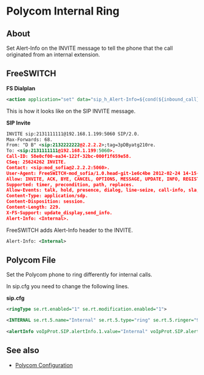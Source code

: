 
# Polycom Internal Ring 

 

## About

Set Alert-Info on the INVITE message to tell the phone that the call originated from an internal extension.


  
## FreeSWITCH

**FS Dialplan**

```xml
<action application="set" data="sip_h_Alert-Info=${cond(${inbound_call} == true ? :Internal)}"/>
```

This is how it looks like on the SIP INVITE message.

**SIP Invite**

```xml
INVITE sip:2131111111@192.168.1.199:5060 SIP/2.0.
Max-Forwards: 68.
From: "D B" <sip:2132222222@2.2.2.2>;tag=3pDByatg210re.
To: <sip:2131111111@192.168.1.199:5060>.
Call-ID: 58e0cf00-ea34-122f-32bc-000f1f659e58.
CSeq: 25624262 INVITE.
Contact: <sip:mod_sofia@2.2.2.2:5060>.
User-Agent: FreeSWITCH-mod_sofia/1.0.head-git-1e6c4be 2012-02-24 14-15-32 -0600.
Allow: INVITE, ACK, BYE, CANCEL, OPTIONS, MESSAGE, UPDATE, INFO, REGISTER, REFER, NOTIFY, PUBLISH, SUBSCRIBE.
Supported: timer, precondition, path, replaces.
Allow-Events: talk, hold, presence, dialog, line-seize, call-info, sla, include-session-description, presence.winfo, message-summary, refer.
Content-Type: application/sdp.
Content-Disposition: session.
Content-Length: 229.
X-FS-Support: update_display,send_info.
Alert-Info: <Internal>.
```

FreeSWITCH adds Alert-Info header to the INVITE.

```xml
Alert-Info: <Internal>
```

## Polycom File  

Set the Polycom phone to ring differently for internal calls.

In sip.cfg you need to change the following lines.

**sip.cfg**

```xml
<ringType se.rt.enabled="1" se.rt.modification.enabled="1">

<INTERNAL se.rt.5.name="Internal" se.rt.5.type="ring" se.rt.5.ringer="9" se.rt.5.callWait="6" se.rt.5.mod="1"/>
 
<alertInfo voIpProt.SIP.alertInfo.1.value="Internal" voIpProt.SIP.alertInfo.1.class="5">
```

## See also

* [Polycom Configuration](./Polycom-Configuration_1967052.mdx#fonts)


